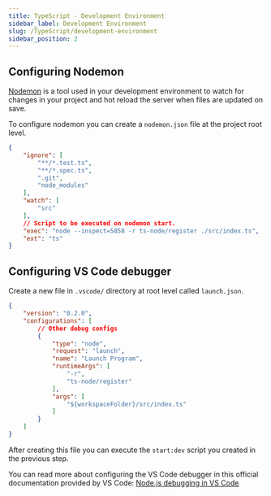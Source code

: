 ```yaml
---
title: TypeScript - Development Environment
sidebar_label: Development Environment
slug: /TypeScript/development-environment
sidebar_position: 2
---
```


## Configuring Nodemon

[Nodemon](https://nodemon.io/) is a tool used in your development environment to watch for changes in your project and hot reload the server when files are updated on save.

To configure nodemon you can create a `nodemon.json` file at the project root level.

```json
{
    "ignore": [
        "**/*.test.ts",
        "**/*.spec.ts",
        ".git",
        "node_modules"
    ],
    "watch": [
        "src"
    ],
    // Script to be executed on nodemon start.
    "exec": "node --inspect=5858 -r ts-node/register ./src/index.ts",
    "ext": "ts"
}
```

## Configuring VS Code debugger

Create a new file in `.vscode/` directory at root level called `launch.json`.

```json
{
    "version": "0.2.0",
    "configurations": [
        // Other debug configs
        {
            "type": "node",
            "request": "launch",
            "name": "Launch Program",
            "runtimeArgs": [
                "-r",
                "ts-node/register"
            ],
            "args": [
                "${workspaceFolder}/src/index.ts"
            ]
        }
    ]
}
```

After creating this file you can execute the `start:dev` script you created in the previous step.

You can read more about configuring the VS Code debugger in this official documentation provided by VS Code: [Node.js debugging in VS Code](https://code.visualstudio.com/docs/nodejs/nodejs-debugging)
